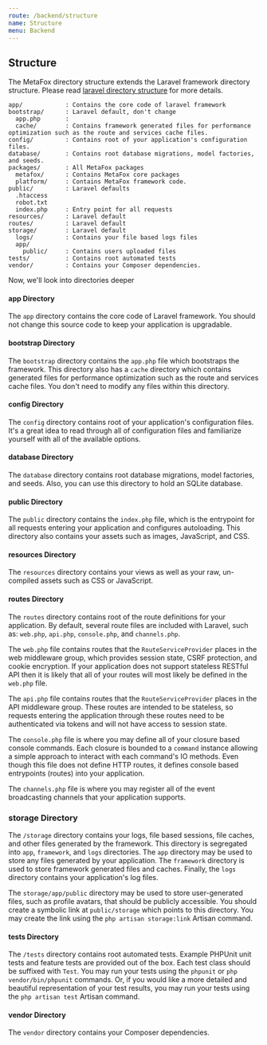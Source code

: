 ```yaml
---
route: /backend/structure
name: Structure
menu: Backend
---
```


## Structure

The MetaFox directory structure extends the Laravel framework directory structure. Please read [laravel directory structure](https://laravel.com/docs/9.x/structure) for more details.

```text
app/            : Contains the core code of laravel framework
bootstrap/      : Laravel default, don't change
  app.php       :
  cache/        : Contains framework generated files for performance optimization such as the route and services cache files.
config/         : Contains root of your application's configuration files.
database/       : Contains root database migrations, model factories, and seeds.
packages/       : All MetaFox packages
  metafox/      : Contains MetaFox core packages
  platform/     : Contains MetaFox framework code.
public/         : Laravel defaults
  .htaccess
  robot.txt
  index.php     : Entry point for all requests
resources/      : Laravel default
routes/         : Laravel default
storage/        : Laravel default
  logs/         : Contains your file based logs files
  app/
    public/     : Contains users uploaded files
tests/          : Contains root automated tests
vendor/         : Contains your Composer dependencies.
```

Now, we'll look into directories deeper

#### app Directory

The `app` directory contains the core code of Laravel framework. You should not change this source code to keep your application is upgradable.

#### bootstrap Directory

The `bootstrap` directory contains the `app.php` file which bootstraps the framework. This directory also has a `cache` directory which contains  generated files for performance optimization such as the route and services cache files. You don't need to modify any files within this directory.

#### config Directory

The `config` directory contains root of your application's configuration files. It's a great idea to read through all of configuration files and familiarize yourself with all of the available options.

#### database Directory

The `database` directory contains root database migrations, model factories, and seeds. Also, you can use this directory to hold an SQLite database.

#### public Directory

The `public` directory contains the `index.php` file, which is the entrypoint for all requests entering your application and configures autoloading. This directory also contains your assets such as images, JavaScript, and CSS.

#### resources Directory

The `resources` directory contains your views as well as your raw, un-compiled assets such as CSS or JavaScript.

#### routes Directory

The `routes` directory contains root of the route definitions for your application. By default, several route files are included with Laravel, such as: `web.php`, `api.php`, `console.php`, and `channels.php`.

The `web.php` file contains routes that the `RouteServiceProvider` places in the web middleware group, which provides session state, CSRF protection, and cookie encryption. If your application does not support stateless RESTful API then it is likely that all of your routes will most likely be defined in the `web.php` file.

The `api.php` file contains routes that the `RouteServiceProvider` places in the API middleware group. These routes are intended to be stateless, so requests entering the application through these routes need to be authenticated via tokens and will not have access to session state.

The `console.php` file is where you may define all of your closure based console commands. Each closure is bounded to a `command` instance allowing a simple approach to interact with each command's IO methods. Even though this file does not define HTTP routes, it defines console based entrypoints (routes) into your application.

The `channels.php` file is where you may register all of the event broadcasting channels that your application supports.

### storage Directory

The `/storage` directory contains your logs, file based sessions, file caches, and other files generated by the framework. This directory is segregated into `app`, `framework`, and `logs` directories. The `app` directory may be used to store any files generated by your application. The `framework` directory is used to store framework generated files and caches. Finally, the `logs` directory contains your application's log files.

The `storage/app/public` directory may be used to store user-generated files, such as profile avatars, that should be publicly accessible. You should create a symbolic link at `public/storage` which points to this directory. You may create the link using the `php artisan storage:link` Artisan command.

#### tests Directory

The `/tests` directory contains root automated tests. Example PHPUnit unit tests and feature tests are provided out of the box. Each test class should be suffixed with `Test`. You may run your tests using the `phpunit` or `php vendor/bin/phpunit` commands. Or, if you would like a more detailed and beautiful representation of your test results, you may run your tests using the `php artisan test` Artisan command.

#### vendor Directory

The `vendor` directory contains your Composer dependencies.
